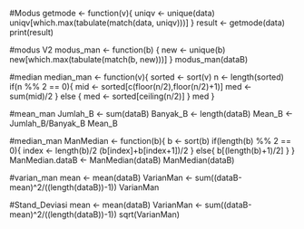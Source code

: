 
#Modus
getmode <- function(v){
 uniqv <- unique(data)
 uniqv[which.max(tabulate(match(data, uniqv)))]
}
result <- getmode(data)
print(result)

#modus V2
modus_man <- function(b) {
  new <- unique(b)
  new[which.max(tabulate(match(b, new)))]
}
modus_man(dataB)

#median
median_man <- function(v){
  sorted <- sort(v)
  n <- length(sorted)
  if(n %% 2 == 0){
    mid <- sorted[c(floor(n/2),floor(n/2)+1)]
    med <- sum(mid)/2
  } else {
    med <- sorted[ceiling(n/2)]
  }
  med
}

#mean_man
Jumlah_B <- sum(dataB)
Banyak_B <- length(dataB)
Mean_B <- Jumlah_B/Banyak_B
Mean_B

#median_man
ManMedian <- function(b){
  b <- sort(b)
  if(length(b) %% 2 == 0){
    index <- length(b)/2
    (b[index]+b[index+1])/2
  }
  else{
  b[(length(b)+1)/2]
  }
}
ManMedian.dataB <- ManMedian(dataB)
ManMedian(dataB)

#varian_man
mean <- mean(dataB)
VarianMan <- sum((dataB-mean)^2/((length(dataB))-1))
VarianMan

#Stand_Deviasi
mean <- mean(dataB)
VarianMan <- sum((dataB-mean)^2/((length(dataB))-1))
sqrt(VarianMan)

